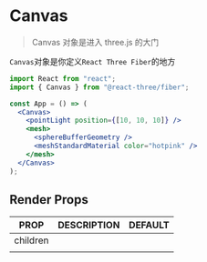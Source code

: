 # Canvas

> Canvas 对象是进入 three.js 的大门

`Canvas`对象是你定义`React Three Fiber`的地方

```jsx
import React from "react";
import { Canvas } from "@react-three/fiber";

const App = () => (
  <Canvas>
    <pointLight position={[10, 10, 10]} />
    <mesh>
      <sphereBufferGeometry />
      <meshStandardMaterial color="hotpink" />
    </mesh>
  </Canvas>
);
```

## Render Props

| **PROP** | **DESCRIPTION** | **DEFAULT** |
| -------- | --------------- | ----------- |
| children |                 |             |
|          |                 |             |
